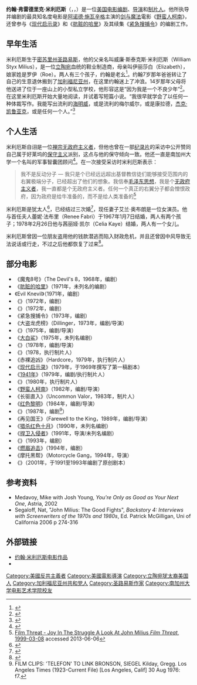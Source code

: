 {{noteTA
|G1=Show
|G2=Movie
}}
{{Infobox person
| name = 约翰·米利厄斯
| image =
| birth_name = 约翰·弗雷德里克·米利厄斯
| birth_date = {{Birth date and age|1944|4|11}}
| birth_place = 美國[[密苏里州|密苏里州]][[圣路易斯_(密苏里州)|圣路易斯]]
| alma_mater = [[南加州大学|南加州大学]]
| occupation = 編劇，导演，制片人
| years_active = 1966年至今
| spouse = {{marriage|Renee Fabri <br> |1967|1978|end=divorced}}<br>Celia Kaye<br>(m. 1978; div. ?)<br>{{marriage|Elan Oberon<br>|1992||end=}}
| children = 2
}}

'''约翰·弗雷德里克·米利厄斯'''（{{lang-en|John Frederick Milius}}，{{IPAc-en|ˈ|m|ɪ|l|i|ə|s}}，{{bd|1944年|4月11日|catIdx=D}}）是一位[[美国电影|美国电影]][[编剧|编剧]]、[[导演|导演]]和[[制片人|制片人]]。他所执导并编剧的最具知名度电影是[[阿诺德·施瓦辛格|阿诺德·施瓦辛格]]主演的[[剑与魔法|剑与魔法]]電影《[[野蛮人柯南_(1982年电影)|野蛮人柯南]]》，还曾参与《[[现代启示录|现代启示录]]》和《[[肮脏的哈里|肮脏的哈里]]》及其续集《[[紧急搜捕令|紧急搜捕令]]》的编剧工作。

==早年生活==
米利厄斯生于[[密苏里州|密苏里州]][[圣路易斯_(密苏里州)|圣路易斯]]，他的父亲名叫威廉·斯泰克斯·米利厄斯（William Styx Milius），是一位[[立陶宛|立陶宛]]血统的鞋业制造商，母亲叫伊丽莎白（Elizabeth），娘家姓是罗伊（Roe）。两人有三个孩子，约翰是老幺<ref>{{cite web |url=http://www.filmreference.com/film/15/John-Milius.html |title=John Milius Biography (1944-) |publisher=Filmreference.com |accessdate=2013-06-06 |archive-date=2021-03-03 |archive-url=https://web.archive.org/web/20210303002609/http://www.filmreference.com/film/15/John-Milius.html |dead-url=no }}</ref>。约翰7岁那年爸爸转让了自己的生意退休搬到了[[加利福尼亚州|加利福尼亚州]]，在这里约翰迷上了冲浪。14岁那年父母将他送进了位于一座山上的小型私立学校，他形容这是“因为我是一个不良少年”<ref name="cnn">{{cite web |url=http://edition.cnn.com/2009/SHOWBIZ/Movies/03/09/john.milius.movies/index.html |author=Thom Patterson |title=Apocalypse writer: Most scripts today "are garbage" |publisher=''CNN'' |date=2009-03-09 |accessdate=2013-06-06 |archive-date=2013-02-05 |archive-url=https://web.archive.org/web/20130205133713/http://edition.cnn.com/2009/SHOWBIZ/Movies/03/09/john.milius.movies/index.html |dead-url=no }}</ref>。在这里米利厄斯开始大量地阅读，并试着写短篇小说。“我很早就学会了以任何一种体裁写作。我能写出流利的[[海明威|海明威]]，或是流利的梅尔威尔，或是康拉德，[[杰克·凯鲁亚克|杰克·凯鲁亚克]]，或是任何一个人。”<ref name="ign4">{{cite web |url=http://au.ign.com/articles/2003/05/07/an-interview-with-john-milius?page=4 |title=An Interview with John Milius |publisher=''IGN'' |accessdate=2013-06-06 |author=Ken P. |date=2003-05-07 |archive-date=2013-02-16 |archive-url=https://archive.is/20130216063613/http://au.ign.com/articles/2003/05/07/an-interview-with-john-milius?page=4 |dead-url=no }}</ref>

==个人生活==
米利厄斯自诩是一位[[佛教無政府主義|禅宗无政府主义者]]，但他也曾在一部[[纪录片|纪录片]]的采访中公开赞同自己属于好莱坞的[[保守主义|保守主义]]派别，这点与他的保守倾向一致。他还一直是南加州大学一个名叫{{link-en|创新技术研究院|Institute for Creative Technologies}}的军事智囊团顾问<ref name="guardian">{{cite web |author=David D'Arcy |date=2001-11-08 |publisher=''The Guardian'' |url=http://www.guardian.co.uk/film/2001/nov/08/artsfeatures |title="Go ahead, pinko liberals, make my day" |accessdate=2013-06-06 |archive-date=2013-07-04 |archive-url=https://web.archive.org/web/20130704174232/http://www.guardian.co.uk/film/2001/nov/08/artsfeatures |dead-url=no }}</ref>。在一次接受采访时米利厄斯表示：
<blockquote>我不是反动分子 — 我只是个已经远远超出基督教信徒们能够接受范围内的右翼极端分子，已经超出了他们的想象。我信奉[[毛泽东思想|毛泽东思想]]，我是个[[无政府主义者|无政府主义者]]，我一直都是个无政府主义者。任何一个真正的右翼分子都会憎恨政府，因为政府是给牛准备的，而不是给人类准备的<ref>[http://www.filmthreat.com/interviews/49/ Film Threat - Joy In The Struggle A Look At John Milius ''Film Threat'', 1999-03-08] {{Wayback|url=http://www.filmthreat.com/interviews/49/ |date=20200802213313 }} accessed 2013-06-06</ref></blockquote>

米利厄斯是犹太人<ref>{{cite web |author=by Ken P. |url=http://www.ign.com/articles/2003/05/07/an-interview-with-john-milius?page=8 |title=An Interview with John Milius - Movies Feature at IGN |publisher=Uk.movies.ign.com |date= |accessdate=2010-05-22 |archive-date=2021-11-20 |archive-url=https://web.archive.org/web/20211120234907/https://www.ign.com/articles/2003/05/07/an-interview-with-john-milius?page=8 |dead-url=no }}</ref>，已经结过三次婚<ref>{{IMDb name|587518|section=bio}}</ref>，现任妻子艾兰·奥布朗是一位女演员。他与首任夫人蕾妮·法布里（Renee Fabri）于1967年1月7日结婚，两人有两个孩子；1978年2月26日他与茜丽娅·凯尔（Celia Kaye）结婚，两人有一个女儿。

米利厄斯曾因一位朋友盗用他的钱款潜逃而陷入财政危机，并且还曾因中风导致无法说话或行走，不过之后他都恢复了过来<ref>{{Cite web |url=http://www.hollywoodreporter.com/review/milius-sxsw-review-428896 |title=''Milius'' review at ''Hollywood Reporter'' 2013-05-02 |access-date=2013-06-06 |archive-date=2021-04-14 |archive-url=https://web.archive.org/web/20210414080220/https://www.hollywoodreporter.com/review/milius-sxsw-review-428896 |dead-url=no }}</ref>。

==部分电影==
*《魔鬼8号》（The Devil's 8，1968年，编剧）
*《[[肮脏的哈里|肮脏的哈里]]》（1971年，未列名的编剧）
*《Evil Knevil》（1971年，编剧）
*《{{link-en|罗伊·比恩法官的生平|The Life and Times of Judge Roy Bean}}》（1972年，编剧）
*《{{link-en|猛虎过山|Jeremiah Johnson (film)}}》（1972年，编剧）
*《紧急搜捕令》（1973年，编剧）
*《大盗龙虎榜》（Dillinger，1973年，编剧/导演）
*《{{link-en|黑狮震雄风|The Wind and the Lion}}》（1975年，编剧/导演）
*《[[大白鲨_(电影)|大白鲨]]》（1975年，未列名编剧）
*《{{link-en|伟大的星期三|Big Wednesday}}》（1978年，编剧/导演）
*《{{link-en|一亲芳泽 (电影)|I Wanna Hold Your Hand (film)|一亲芳泽}}》（1978，执行制片人）
*《赤裸追凶》（Hardcore，1979年，执行制片人）
*《[[现代启示录|现代启示录]]》（1979年，于1969年撰写了第一稿剧本）
*《[[1941年_(电影)|1941年]]》（1979年，编剧/执行制片人）
*《{{link-en|尔虞我诈 (电影)|Used Cars|尔虞我诈}}》（1980年，执行制片人）
*《[[野蛮人柯南_(1982年电影)|野蛮人柯南]]》（1982年，编剧/导演）
*《长驱直入》（Uncommon Valor，1983年，制片人）
*《[[红色黎明|红色黎明]]》（1984年，编剧/导演）
*《{{link-en|反攻美国|Extreme Prejudice (film)}}》（1987年，编剧<ref>FILM CLIPS: 'TELEFON' TO LINK BRONSON, SIEGEL Kilday, Gregg. Los Angeles Times (1923-Current File) [Los Angeles, Calif] 30 Aug 1976: f7.</ref>）
*《再见国王》（Farewell to the King，1989年，编剧/导演）
*《[[猎杀红色十月_(电影)|猎杀红色十月]]》（1990年，未列名编剧）
*《[[捍卫入侵者|捍卫入侵者]]》（1991年，导演/未列名编剧）
*《{{link-en|杰罗尼莫-印第安之鹰|Geronimo: An American Legend}}》（1993年，编剧）
*《[[燃眉追击|燃眉追击]]》（1994年，编剧）
*《摩托黑帮》（Motorcycle Gang，1994年，导演）
*《{{link-en|飙风特警|Texas Rangers (film)}}》（2001年，于1991至1993年编剧了原创剧本）

==参考资料==
{{reflist|2}}
*Medavoy, Mike with Josh Young, ''You're Only as Good as Your Next One'', Astria, 2002
*Segaloff, Nat, "John Milius: The Good Fights", ''Backstory 4: Interviews with Screenwriters of the 1970s and 1980s'', Ed. Patrick McGilligan, Uni of California 2006 p 274-316

==外部链接==
*[http://www.rottentomatoes.com/celebrity/john_milius/ 约翰·米利厄斯电影作品] {{Wayback|url=http://www.rottentomatoes.com/celebrity/john_milius/ |date=20210303004014 }}
*{{IMDb name|587518|约翰·米利厄斯}}

{{Authority control}}
{{DEFAULTSORT:Milius}}
[[Category:美國反共主義者|Category:美國反共主義者]]
[[Category:美國電影導演|Category:美國電影導演]]
[[Category:立陶宛犹太裔美国人|Category:立陶宛犹太裔美国人]]
[[Category:加利福尼亚州共和党人|Category:加利福尼亚州共和党人]]
[[Category:圣路易斯作家|Category:圣路易斯作家]]
[[Category:南加州大学电影艺术学院校友|Category:南加州大学电影艺术学院校友]]
